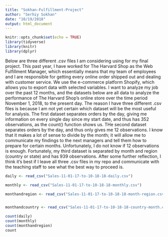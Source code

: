 ```yaml
---
title: "Sokhan-Fulfillment-Project"
author: "Serhiy Sokhan"
date: "10/19/2018"
output: html_document
---
```


```r
knitr::opts_chunk$set(echo = TRUE)
library(tidyverse)
library(knitr)
library(dplyr)
```

Below are three different .csv files I am considering using for my final project.  This past year, I have worked for The Harvard Shop as the Web Fulfillment Manager, which essentially means that my team of employees and I are responsible for getting every online order shipped out and dealing with customer service.  We use the e-commerce platform Shopify, which allows you to export data with selected variables.  I want to analyze my job over the past 12 months, and the datasets below are all data to analyze the performance of The Harvard Shop's online store over the time period November 1, 2018, to the present day.  The reason I have three different .csv files is because I am not yet certain which dataset will be the most useful for analysis.  The first dataset separates orders by the day, giving me information on every single day since my start date, and thus has 352 observations, as the count() function shows us.  THe second dataset separates orders by the day, and thus only gives me 12 observations.  I know that it makes a lot of sense to divide by the month; it will allow me to communicate my findings to the next managers and tell them how to prepare for certain months.  Unfortunately, I do not know if 12 observations is enough.  Fortunately, my third dataset is separated by month and region (country or state) and has 939 observations.  After some further reflection, I think it's best if I leave all three .csv files in my repo and communicate with the teaching staff to see what the best way to proceed is.  
```r

daily <- read_csv("Sales-11-01-17-to-10-18-18-daily.csv") 

monthly <- read_csv("Sales-11-01-17-to-10-18-18-monthly.csv") 

monthandregion <- read_csv("Sales-11-01-17-to-10-18-18-month-region.csv") 


monthandcountry <- read_csv("Sales-11-01-17-to-10-18-18-country-month.csv")

count(daily)
count(monthly)
count(monthandregion)
count

```
